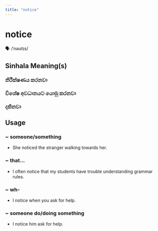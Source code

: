 ```yaml
---
title: "notice"
---
```


# notice

🗣️ /ˈnəʊtɪs/

## Sinhala Meaning(s)

### නිරීක්ෂණය කරනවා
### විශේෂ අවධානයට යොමු කරනවා
### දකිනවා

## Usage

### ~ someone/something

- She noticed the stranger walking towards her.


### ~ that...

- I often notice that my students have trouble understanding grammar rules.


### ~ wh-

- I notice when you ask for help.


### ~ someone do/doing something

- I notice him ask for help.

